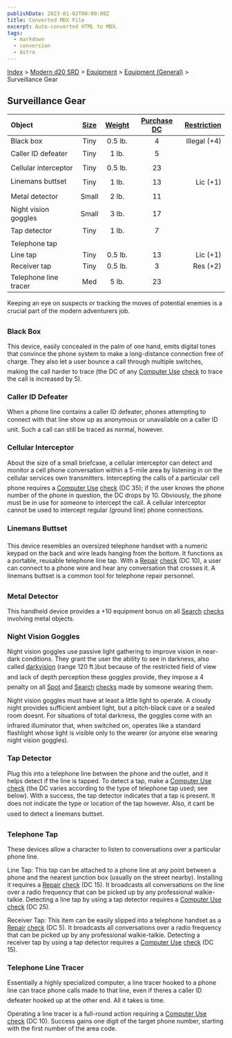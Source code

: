 ```yaml
---
publishDate: 2023-01-02T00:00:00Z
title: Converted MDX File
excerpt: Auto-converted HTML to MDX.
tags:
  - markdown
  - conversion
  - Astro
---
```


[Index](-index) > [Modern d20 SRD](modern-d20-srd-index) > [Equipment](modern-d20-srd-equipment-index) > [Equipment (General)](modern-d20-srd-equipment-equipment-general) > Surveillance Gear

## Surveillance Gear

| Object                | [Size](modern-d20-srd-equipment-equipment-general) | [Weight](modern-d20-srd-equipment-equipment-general) | [Purchase DC](modern-d20-srd-equipment-equipment-general) | [Restriction](modern-d20-srd-equipment-equipment-general) |
| :-------------------- | :------------------------------------------------: | :--------------------------------------------------: | :-------------------------------------------------------: | --------------------------------------------------------: |
| Black box             |                        Tiny                        |                       0.5 lb.                        |                             4                             |                                              Illegal (+4) |
| Caller ID defeater    |                        Tiny                        |                        1 lb.                         |                             5                             |                                                           |
| Cellular interceptor  |                        Tiny                        |                       0.5 lb.                        |                            23                             |                                                           |
| Linemans buttset      |                        Tiny                        |                        1 lb.                         |                            13                             |                                                  Lic (+1) |
| Metal detector        |                       Small                        |                        2 lb.                         |                            11                             |                                                           |
| Night vision goggles  |                       Small                        |                        3 lb.                         |                            17                             |                                                           |
| Tap detector          |                        Tiny                        |                        1 lb.                         |                             7                             |                                                           |
| Telephone tap         |                                                    |                                                      |                                                           |                                                           |
| Line tap              |                        Tiny                        |                       0.5 lb.                        |                            13                             |                                                  Lic (+1) |
| Receiver tap          |                        Tiny                        |                       0.5 lb.                        |                             3                             |                                                  Res (+2) |
| Telephone line tracer |                        Med                         |                        5 lb.                         |                            23                             |                                                           |

Keeping an eye on suspects or tracking the moves of potential enemies is a crucial part of the modern adventurers job.

### Black Box

This device, easily concealed in the palm of one hand, emits digital tones that convince the phone system to make a long-distance connection free of charge. They also let a user bounce a call through multiple switches, making the call harder to trace (the DC of any [Computer
Use](modern-d20-srd-skills-computer-use) [check](modern-d20-srd-skills-skill-basics-php#skill-check-index) to trace the call is increased by 5).

### Caller ID Defeater

When a phone line contains a caller ID defeater, phones attempting to connect with that line show up as anonymous or unavailable on a caller ID unit. Such a call can still be traced as normal, however.

### Cellular Interceptor

About the size of a small briefcase, a cellular interceptor can detect and monitor a cell phone conversation within a 5-mile area by listening in on the cellular services own transmitters. Intercepting the calls of a particular cell phone requires a [Computer Use](modern-d20-srd-skills-computer-use) [check](modern-d20-srd-skills-skill-basics-php#skill-check-index) (DC 35); if the user knows the phone number of the phone in question, the DC drops by 10. Obviously, the phone must be in use for someone to intercept the call. A cellular interceptor cannot be used to intercept regular (ground line) phone connections.

### Linemans Buttset

This device resembles an oversized telephone handset with a numeric keypad on the back and wire leads hanging from the bottom. It functions as a portable, reusable telephone line tap. With a [Repair](modern-d20-srd-skills-repair) [check](modern-d20-srd-skills-skill-basics-php#skill-check-index) (DC 10), a user can connect to a phone wire and hear any conversation that crosses it. A linemans buttset is a common tool for telephone repair personnel.

### Metal Detector

This handheld device provides a +10 equipment bonus on all [Search](modern-d20-srd-skills-search) [checks](modern-d20-srd-skills-skill-basics-php#skill-check-index) involving metal objects.

### Night Vision Goggles

Night vision goggles use passive light gathering to improve vision in near-dark conditions. They grant the user the ability to see in darkness, also called [darkvision](modern-d20-srd-special-abilities-darkvision) (range 120 ft.)but because of the restricted field of view and lack of depth perception these goggles provide, they impose a 4 penalty on all [Spot](modern-d20-srd-skills-spot) and [Search](modern-d20-srd-skills-search) [checks](modern-d20-srd-skills-skill-basics-php#skill-check-index) made by someone wearing them.

Night vision goggles must have at least a little light to operate. A cloudy night provides sufficient ambient light, but a pitch-black cave or a sealed room doesnt. For situations of total darkness, the goggles come with an infrared illuminator that, when switched on, operates like a standard flashlight whose light is visible only to the wearer (or anyone else wearing night vision goggles).

### Tap Detector

Plug this into a telephone line between the phone and the outlet, and it helps detect if the line is tapped. To detect a tap, make a [Computer Use](modern-d20-srd-skills-computer-use) [check](modern-d20-srd-skills-skill-basics-php#skill-check-index) (the DC varies according to the type of telephone tap used; see below). With a success, the tap detector indicates that a tap is present. It does not indicate the type or location of the tap however. Also, it cant be used to detect a linemans buttset.

### Telephone Tap

These devices allow a character to listen to conversations over a particular phone line.

Line Tap: This tap can be attached to a phone line at any point between a phone and the nearest junction box (usually on the street nearby). Installing it requires a [Repair](modern-d20-srd-skills-repair) [check](modern-d20-srd-skills-skill-basics-php#skill-check-index) (DC 15). It broadcasts all conversations on the line over a radio frequency that can be picked up by any professional walkie-talkie. Detecting a line tap by using a tap detector requires a [Computer Use](modern-d20-srd-skills-computer-use) [check](modern-d20-srd-skills-skill-basics-php#skill-check-index) (DC 25).

Receiver Tap: This item can be easily slipped into a telephone handset as a [Repair](modern-d20-srd-skills-repair) [check](modern-d20-srd-skills-skill-basics-php#skill-check-index) (DC 5). It broadcasts all conversations over a radio frequency that can be picked up by any professional walkie-talkie. Detecting a receiver tap by using a tap detector requires a [Computer Use](modern-d20-srd-skills-computer-use) [check](modern-d20-srd-skills-skill-basics-php#skill-check-index) (DC 15).

### Telephone Line Tracer

Essentially a highly specialized computer, a line tracer hooked to a phone line can trace phone calls made to that line, even if theres a caller ID defeater hooked up at the other end. All it takes is time.

Operating a line tracer is a full-round action requiring a [Computer Use](modern-d20-srd-skills-computer-use) [check](modern-d20-srd-skills-skill-basics-php#skill-check-index) (DC 10). Success gains one digit of the target phone number, starting with the first number of the area code.
